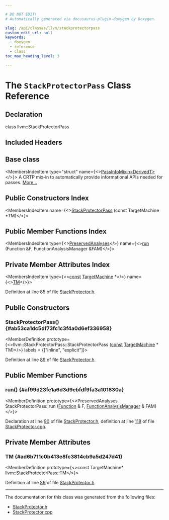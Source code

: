 ```yaml
---

# DO NOT EDIT!
# Automatically generated via docusaurus-plugin-doxygen by Doxygen.

slug: /api/classes/llvm/stackprotectorpass
custom_edit_url: null
keywords:
  - doxygen
  - reference
  - class
toc_max_heading_level: 3

---
```





# The `StackProtectorPass` Class Reference

<DoxygenPage pluginConfig={pluginConfig}>



## Declaration

<CodeBlock>class llvm::StackProtectorPass</CodeBlock>

## Included Headers

<IncludesList>
<IncludesListItem
  filePath="llvm/CodeGen/StackProtector.h"
  permalink="/docs/api/files/include/include/llvm/include/llvm/codegen/stackprotector-h"
  isLocal="true" />
</IncludesList>

## Base class

<MembersIndex>

<MembersIndexItem
  type="struct"
  name={<><a href="/docs/api/structs/llvm/passinfomixin">PassInfoMixin&lt;DerivedT&gt;</a></>}>
A CRTP mix-in to automatically provide informational APIs needed for passes. <a href="/docs/api/structs/llvm/passinfomixin/#details">More...</a>
</MembersIndexItem>

</MembersIndex>

## Public Constructors Index

<MembersIndex>

<MembersIndexItem
  name={<><a href="#ab53ca1dc5df73fc1c3f4a0d6ef336958">StackProtectorPass</a> (const TargetMachine &#42;TM)</>}>
</MembersIndexItem>

</MembersIndex>

## Public Member Functions Index

<MembersIndex>

<MembersIndexItem
  type={<><a href="/docs/api/classes/llvm/preservedanalyses">PreservedAnalyses</a></>}
  name={<><a href="#af99d23fe1a6d3d9ebfdf9fa3a101830a">run</a> (Function &amp;F, FunctionAnalysisManager &amp;FAM)</>}>
</MembersIndexItem>

</MembersIndex>

## Private Member Attributes Index

<MembersIndex>

<MembersIndexItem
  type={<><a href="/docs/api/files/lib/lib/target/lib/target/aarch64/aarch64promoteconstant-cpp/#a90f8350fecae261c25be85d38b451bff">const</a> <a href="/docs/api/classes/llvm/targetmachine">TargetMachine</a> &#42;</>}
  name={<><a href="#ad6b711c0b413e8fc3814cb9a5d247d41">TM</a></>}>
</MembersIndexItem>

</MembersIndex>


Definition at line 85 of file <a href="/docs/api/files/include/include/llvm/include/llvm/codegen/stackprotector-h">StackProtector.h</a>.

<SectionDefinition>

## Public Constructors

### StackProtectorPass() {#ab53ca1dc5df73fc1c3f4a0d6ef336958}

<MemberDefinition
  prototype={<>llvm::StackProtectorPass::StackProtectorPass (<a href="/docs/api/files/lib/lib/target/lib/target/aarch64/aarch64promoteconstant-cpp/#a90f8350fecae261c25be85d38b451bff">const</a> <a href="/docs/api/classes/llvm/targetmachine">TargetMachine</a> &#42; TM)</>}
  labels = {["inline", "explicit"]}>

Definition at line <a href="/docs/api/files/include/include/llvm/include/llvm/codegen/stackprotector-h/#l00089">89</a> of file <a href="/docs/api/files/include/include/llvm/include/llvm/codegen/stackprotector-h">StackProtector.h</a>.
</MemberDefinition>

</SectionDefinition>

<SectionDefinition>

## Public Member Functions

### run() {#af99d23fe1a6d3d9ebfdf9fa3a101830a}

<MemberDefinition
  prototype={<>PreservedAnalyses StackProtectorPass::run (<a href="/docs/api/classes/llvm/function">Function</a> &amp; F, <a href="/docs/api/namespaces/llvm/#adce09a5a0de0e3177eb00e932734af2f">FunctionAnalysisManager</a> &amp; FAM)</>}>

Declaration at line <a href="/docs/api/files/include/include/llvm/include/llvm/codegen/stackprotector-h/#l00090">90</a> of file <a href="/docs/api/files/include/include/llvm/include/llvm/codegen/stackprotector-h">StackProtector.h</a>, definition at line <a href="/docs/api/files/lib/lib/codegen/stackprotector-cpp/#l00118">118</a> of file <a href="/docs/api/files/lib/lib/codegen/stackprotector-cpp">StackProtector.cpp</a>.
</MemberDefinition>

</SectionDefinition>

<SectionDefinition>

## Private Member Attributes

### TM {#ad6b711c0b413e8fc3814cb9a5d247d41}

<MemberDefinition
  prototype={<>const TargetMachine&#42; llvm::StackProtectorPass::TM</>}>

Definition at line <a href="/docs/api/files/include/include/llvm/include/llvm/codegen/stackprotector-h/#l00086">86</a> of file <a href="/docs/api/files/include/include/llvm/include/llvm/codegen/stackprotector-h">StackProtector.h</a>.
</MemberDefinition>

</SectionDefinition>

<hr/>

The documentation for this class was generated from the following files:

<ul>
<li><a href="/docs/api/files/include/include/llvm/include/llvm/codegen/stackprotector-h">StackProtector.h</a></li>
<li><a href="/docs/api/files/lib/lib/codegen/stackprotector-cpp">StackProtector.cpp</a></li>
</ul>

</DoxygenPage>
